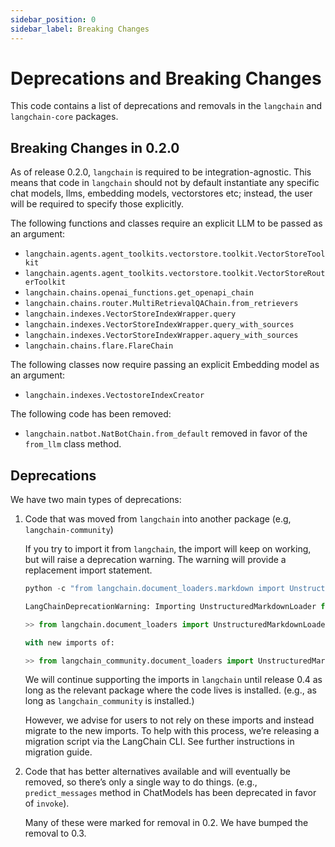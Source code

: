 ```yaml
---
sidebar_position: 0
sidebar_label: Breaking Changes
---
```


# Deprecations and Breaking Changes

This code contains a list of deprecations and removals in the `langchain` and `langchain-core` packages.

## Breaking Changes in 0.2.0

As of release 0.2.0, `langchain` is required to be integration-agnostic. This means that code in `langchain`  should not by default instantiate any specific chat models, llms, embedding models, vectorstores etc; instead, the user will be required to specify those explicitly.

The following functions and classes require an explicit LLM to be passed as an argument:

- `langchain.agents.agent_toolkits.vectorstore.toolkit.VectorStoreToolkit`
- `langchain.agents.agent_toolkits.vectorstore.toolkit.VectorStoreRouterToolkit`
- `langchain.chains.openai_functions.get_openapi_chain`
- `langchain.chains.router.MultiRetrievalQAChain.from_retrievers`
- `langchain.indexes.VectorStoreIndexWrapper.query`
- `langchain.indexes.VectorStoreIndexWrapper.query_with_sources`
- `langchain.indexes.VectorStoreIndexWrapper.aquery_with_sources`
- `langchain.chains.flare.FlareChain`



The following classes now require passing an explicit Embedding model as an argument:

- `langchain.indexes.VectostoreIndexCreator`

The following code has been removed:

- `langchain.natbot.NatBotChain.from_default` removed in favor of the `from_llm` class method.


## Deprecations

We have two main types of deprecations:

1. Code that was moved from `langchain` into another package (e.g, `langchain-community`)

    If you try to import it from `langchain`, the import will keep on working, but will raise a deprecation warning. The warning will provide a replacement import statement.

    ```python
    python -c "from langchain.document_loaders.markdown import UnstructuredMarkdownLoader"
    ```

    ```python
    LangChainDeprecationWarning: Importing UnstructuredMarkdownLoader from langchain.document_loaders is deprecated. Please replace deprecated imports:

    >> from langchain.document_loaders import UnstructuredMarkdownLoader

    with new imports of:

    >> from langchain_community.document_loaders import UnstructuredMarkdownLoader
    ```

    We will continue supporting the imports in `langchain` until release 0.4 as long as the relevant package where the code lives is installed. (e.g., as long as `langchain_community` is installed.)

    However, we advise for users to not rely on these imports and instead migrate to the new imports. To help with this process, we’re releasing a migration script via the LangChain CLI. See further instructions in migration guide.

2. Code that has better alternatives available and will eventually be removed, so there’s only a single way to do things. (e.g., `predict_messages` method in ChatModels has been deprecated in favor of `invoke`).

    Many of these were marked for removal in 0.2. We have bumped the removal to 0.3.